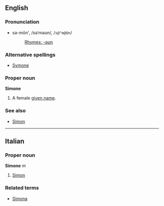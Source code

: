 ==English==

===Pronunciation===
*sə-mōn', /səˈməʊn/, /<tt>s@"m@Un</tt>/
*:[[Rhymes:English:-əʊn|Rhymes: -əʊn]]

===Alternative spellings===
* [[Symone]]

===Proper noun===
'''Simone'''
# A female [[given name]].

===See also===
*[[Simon]] {{M}}

----

==Italian==
===Proper noun===
'''Simone''' ''m''

# [[Simon]]

===Related terms===
*[[Simona]]